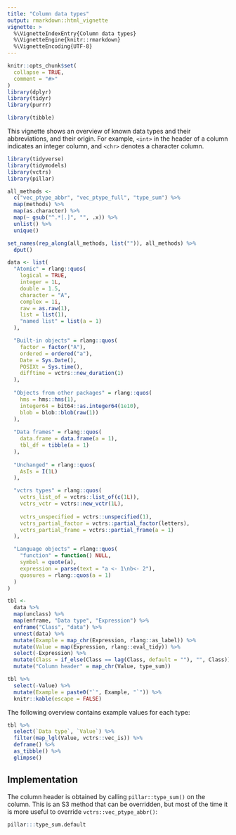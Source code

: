 ```yaml
---
title: "Column data types"
output: rmarkdown::html_vignette
vignette: >
  %\VignetteIndexEntry{Column data types}
  %\VignetteEngine{knitr::rmarkdown}
  %\VignetteEncoding{UTF-8}
---
```


```r
knitr::opts_chunk$set(
  collapse = TRUE,
  comment = "#>"
)
library(dplyr)
library(tidyr)
library(purrr)
```

```r
library(tibble)
```

This vignette shows an overview of known data types and their abbreviations, and their origin.
For example, `<int>` in the header of a column indicates an integer column, and `<chr>` denotes a character column.

```r
library(tidyverse)
library(tidymodels)
library(vctrs)
library(pillar)

all_methods <-
  c("vec_ptype_abbr", "vec_ptype_full", "type_sum") %>% 
  map(methods) %>% 
  map(as.character) %>% 
  map(~ gsub("^.*[.]", "", .x)) %>% 
  unlist() %>% 
  unique()

set_names(rep_along(all_methods, list("")), all_methods) %>% 
  dput()
```



```r
data <- list(
  "Atomic" = rlang::quos(
    logical = TRUE,
    integer = 1L,
    double = 1.5,
    character = "A",
    complex = 1i,
    raw = as.raw(1),
    list = list(1),
    "named list" = list(a = 1)
  ),

  "Built-in objects" = rlang::quos(
    factor = factor("A"),
    ordered = ordered("a"),
    Date = Sys.Date(),
    POSIXt = Sys.time(),
    difftime = vctrs::new_duration(1)
  ),
  
  "Objects from other packages" = rlang::quos(
    hms = hms::hms(1),
    integer64 = bit64::as.integer64(1e10),
    blob = blob::blob(raw(1))
  ),
  
  "Data frames" = rlang::quos(
    data.frame = data.frame(a = 1),
    tbl_df = tibble(a = 1)
  ),
  
  "Unchanged" = rlang::quos(
    AsIs = I(1L)
  ),

  "vctrs types" = rlang::quos(
    vctrs_list_of = vctrs::list_of(c(1L)),
    vctrs_vctr = vctrs::new_vctr(1L),
    
    vctrs_unspecified = vctrs::unspecified(1),
    vctrs_partial_factor = vctrs::partial_factor(letters),
    vctrs_partial_frame = vctrs::partial_frame(a = 1)
  ),

  "Language objects" = rlang::quos(
    "function" = function() NULL,
    symbol = quote(a),
    expression = parse(text = "a <- 1\nb<- 2"),
    quosures = rlang::quos(a = 1)
  )
)
```

```r
tbl <- 
  data %>% 
  map(unclass) %>% 
  map(enframe, "Data type", "Expression") %>% 
  enframe("Class", "data") %>%
  unnest(data) %>% 
  mutate(Example = map_chr(Expression, rlang::as_label)) %>% 
  mutate(Value = map(Expression, rlang::eval_tidy)) %>% 
  select(-Expression) %>% 
  mutate(Class = if_else(Class == lag(Class, default = ""), "", Class)) %>%
  mutate("Column header" = map_chr(Value, type_sum))
```

```r
tbl %>% 
  select(-Value) %>% 
  mutate(Example = paste0("`", Example, "`")) %>% 
  knitr::kable(escape = FALSE)
```

The following overview contains example values for each type:

```r
tbl %>%
  select(`Data type`, `Value`) %>%
  filter(map_lgl(Value, vctrs::vec_is)) %>%
  deframe() %>% 
  as_tibble() %>% 
  glimpse()
```


## Implementation

The column header is obtained by calling `pillar::type_sum()` on the column.
This is an S3 method that can be overridden,
but most of the time it is more useful to override `vctrs::vec_ptype_abbr()`:

```r
pillar:::type_sum.default
```
